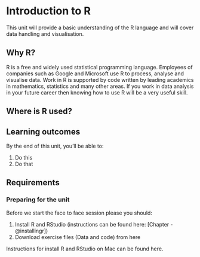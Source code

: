# Introduction to R {#sec-rlang}

This unit will provide a basic understanding of the R language and will cover data handling and visualisation.

## Why R?

R is a free and widely used statistical programming language. Employees of companies such as Google and Microsoft use R to process, analyse and visualise data. Work in R is supported by code written by leading academics in mathematics, statistics and many other areas. If you work in data analysis in your future career then knowing how to use R will be a very useful skill. 

## Where is R used?

## Learning outcomes

By the end of this unit, you'll be able to:

1. Do this
2. Do that

## Requirements

::: callout-caution
### Preparing for the unit
Before we start the face to face session please you should:

1. Install R and RStudio (instructions can be found here: [Chapter -@installingr])
2. Download exercise files (Data and code) from here


Instructions for install R and RStudio on Mac can be found here.
:::